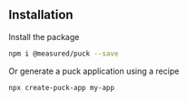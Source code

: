 ## Installation

Install the package

```sh npm2yarn
npm i @measured/puck --save
```

Or generate a puck application using a recipe

```sh
npx create-puck-app my-app
```
